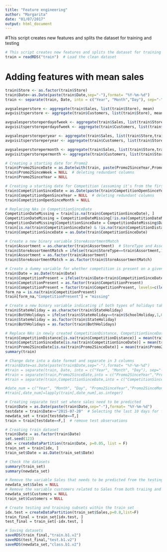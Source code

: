 ```yaml
---
title: "Feature engineering"
author: "Margarita"
date: "01/07/2017"
output: html_document
---
```

#This script creates new features and splits the dataset for training and testing
```r
# This script creates new features and splits the dataset for training and testing
train = readRDS("train")  # Load the clean dataset
```

# Adding features with mean sales 
```r
train$Store <- as.factor(train$Store)
train$Date<-as.Date(paste(train$Date,sep="-"),format= "%Y-%m-%d")
train <- separate(train, Date, into = c("Year", "Month","Day"), sep="-")

avgsalesperstore <- aggregate(train$Sales, list(train$Store), mean)
avgvisitsperstore <- aggregate(train$Customers, list(train$Store), mean)

avgsalesperstoreperdayofweek <- aggregate(train$Sales, list(train$Store,train$DayOfWeek), mean)
avgvisitsperstoreperdayofweek <- aggregate(train$Customers, list(train$Store,train$DayOfWeek), mean)

avgsalesperstoreperyear <- aggregate(train$Sales, list(train$Store,train$Year), mean)
avgvisitsperstoreperyear <- aggregate(train$Customers, list(train$Store,train$Year), mean)

avgsalesperstorepermonth <- aggregate(train$Sales, list(train$Store,train$Year,train$Month), mean)
avgvisitsperstorepermonth <- aggregate(train$Customers, list(train$Store,train$Month), mean)

```

```r
# Creating a starting date for Promo2
train$Promo2SinceDate = as.Date(with(train, paste(Promo2SinceYear,Promo2SinceWeek,1, sep="-")),"%Y-%U-%u")
train$Promo2SinceWeek = NULL  # deleting redundant columns
train$Promo2SinceYear = NULL
```

```r
# Creating a starting date for Competition (assuming it's from the first day of the month)
train$CompetitionSinceDate = as.Date(paste(train$CompetitionOpenSinceYear, train$CompetitionOpenSinceMonth, 1, sep="-"),format="%Y-%m-%d")
train$CompetitionOpenSinceYear = NULL  # deleting redundant columns
train$CompetitionOpenSinceMonth = NULL
```

```r
# Replacing NAs in CompetitionSinceDate
CompetitionDateMissing = train[is.na(train$CompetitionSinceDate), ]
CompetitionDateMissing = CompetitionDateMissing[!is.na(CompetitionDateMissing$CompetitionDistance), ]
CompetitionDateMissing$CompetitionSinceDate = CompetitionDateMissing$Date  # replacing NAs with the current date
train[is.na(train$CompetitionSinceDate) & !is.na(train$CompetitionDistance),"CompetitionSinceDate"]=CompetitionDateMissing$CompetitionSinceDate
train$CompetitionSinceDate = as.Date(train$CompetitionSinceDate)
```
```r
# Create a new binary variable StoreAssortmentMatch
train$Assortment = as.character(train$Assortment)  # StoreType and Assortment have different levels
train$StoreAssortmentMatch = ifelse(train$StoreType==train$Assortment,1,0)
train$Assortment = as.factor(train$Assortment)
train$StoreAssortmentMatch = as.factor(train$StoreAssortmentMatch)
```

```r
# Create a dummy variable for whether competition is present on a given day
train$Date = as.Date(train$Date)
train$CompetitionPresent = ifelse(train$Date<train$CompetitionSinceDate,0,1)
train$CompetitionPresent = as.factor(train$CompetitionPresent)
train$CompetitionPresent = factor(train$CompetitionPresent, levels=c(levels(train$CompetitionPresent), "missing"))
form_na = is.na(train$CompetitionPresent)
train[form_na,"CompetitionPresent"] = "missing"
```

```r
# Create a new binary variable indicating if both types of holidays take place on a given day
train$StateHoliday = as.character(train$StateHoliday)
train$BothHolidays = ifelse(train$StateHoliday==train$SchoolHoliday,1,0)
train$StateHoliday = as.factor(train$StateHoliday)
train$BothHolidays = as.factor(train$BothHolidays)
```

```r
# Replace NAs in newly created CompetitionDistance, CompetitionSinceDate, Promo2SinceDate
train$CompetitionDistance[is.na(train$CompetitionDistance)] = mean(train$CompetitionDistance, na.rm = TRUE)
train$CompetitionSinceDate[is.na(train$CompetitionSinceDate)] = mean(train$CompetitionSinceDate, na.rm = TRUE)
train$Promo2SinceDate[is.na(train$Promo2SinceDate)] = mean(train$Promo2SinceDate, na.rm = TRUE)
summary(train)   
```

```r
# Change date into a date format and separate in 3 columns
#train$Date=as.Date(paste(train$Date,sep="-"),format= "%Y-%m-%d")
#train = separate(train, Date, into = c("Year", "Month", "Day"), sep="-")
#train = separate(train,Promo2SinceDate,into = c("Promo2SinceYear","Promo2SinceMonth", "Promo2SinceDay"), sep="-")
#train = separate(train,CompetitionSinceDate,into = c("CompetitionSinceYear","CompetitionSinceMonth", "CompetitionSinceDay"), sep="-")

#date_num = c("Year", "Month", "Day", "Promo2SinceYear","Promo2SinceMonth","Promo2SinceDay","CompetitionSinceYear", "CompetitionSinceMonth", "CompetitionSinceDay")
#train[,date_num]=lapply(train[,date_num],as.integer)

```

```r
# Creating separate test set where sales need to be predicted
train$Date = as.Date(paste(train$Date,sep="-"),format= "%Y-%m-%d")
testdate = train$Date>="2015-07-20"  # Selecting the last 10 days for forecasting
newdata_set = train[testdate==T,]
train = train[testdate==F,]  # remove test observations

# Creating train dataset
train$Date = as.factor(train$Date)
set.seed(123)
idx = createDataPartition(train$Date, p=0.05, list = F)
train_set = train[idx, ]
train_set$Date = as.Date(train_set$Date)

# Check the datasets
summary(train_set)
summary(newdata_set)
```

```r
# Remove the variable Sales that needs to be predicted from the testing dataset
newdata_set$Sales = NULL
# Remove the variable customers related to Sales from both traiing and testing datasets
newdata_set$Customers = NULL 
train_set$Customers = NULL
```

```r
# Create testing and training subsets within the train set
idx.test = createDataPartition(train_set$Sales,p=0.8,list=F)
train_final = train_set[idx.test, ]
test_final = train_set[-idx.test, ]

```
```r
# Saving datasets
saveRDS(train_final,"train.b1.v2")
saveRDS(test_final,"test.b1.v2")
saveRDS(newdata_set,"class.b1.v2")
```